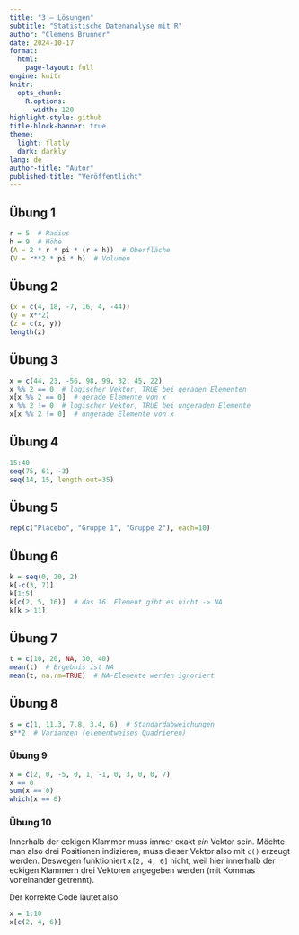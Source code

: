 ```yaml
---
title: "3 – Lösungen"
subtitle: "Statistische Datenanalyse mit R"
author: "Clemens Brunner"
date: 2024-10-17
format:
  html:
    page-layout: full
engine: knitr
knitr:
  opts_chunk: 
    R.options:
      width: 120
highlight-style: github
title-block-banner: true
theme:
  light: flatly
  dark: darkly
lang: de
author-title: "Autor"
published-title: "Veröffentlicht"
---
```


## Übung 1

```r
r = 5  # Radius
h = 9  # Höhe
(A = 2 * r * pi * (r + h))  # Oberfläche
(V = r**2 * pi * h)  # Volumen
```


## Übung 2

```r
(x = c(4, 18, -7, 16, 4, -44))
(y = x**2)
(z = c(x, y))
length(z)
```


## Übung 3

```r
x = c(44, 23, -56, 98, 99, 32, 45, 22)
x %% 2 == 0  # logischer Vektor, TRUE bei geraden Elementen
x[x %% 2 == 0]  # gerade Elemente von x
x %% 2 != 0  # logischer Vektor, TRUE bei ungeraden Elemente
x[x %% 2 != 0]  # ungerade Elemente von x
```


## Übung 4

```r
15:40
seq(75, 61, -3)
seq(14, 15, length.out=35)
```


## Übung 5

```r
rep(c("Placebo", "Gruppe 1", "Gruppe 2"), each=10)
```


## Übung 6

```r
k = seq(0, 20, 2)
k[-c(3, 7)]
k[1:5]
k[c(2, 5, 16)]  # das 16. Element gibt es nicht -> NA
k[k > 11]
```


## Übung 7

```r
t = c(10, 20, NA, 30, 40)
mean(t)  # Ergebnis ist NA
mean(t, na.rm=TRUE)  # NA-Elemente werden ignoriert
```


## Übung 8

```r
s = c(1, 11.3, 7.8, 3.4, 6)  # Standardabweichungen
s**2  # Varianzen (elementweises Quadrieren)
```


### Übung 9

```r
x = c(2, 0, -5, 0, 1, -1, 0, 3, 0, 0, 7)
x == 0
sum(x == 0)
which(x == 0)
```


### Übung 10

Innerhalb der eckigen Klammer muss immer exakt *ein* Vektor sein. Möchte man also drei Positionen indizieren, muss dieser Vektor also mit `c()` erzeugt werden. Deswegen funktioniert `x[2, 4, 6]` nicht, weil hier innerhalb der eckigen Klammern drei Vektoren angegeben werden (mit Kommas voneinander getrennt).

Der korrekte Code lautet also:

```r
x = 1:10
x[c(2, 4, 6)]
```
